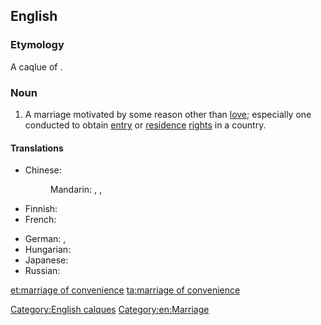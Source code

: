 ==English==

===Etymology===
A caqlue of {{etyl|fr|-}} {{term|mariage de convenance|lang=fr}}.

===Noun===
{{en-noun|sg=[[marriage]] of [[convenience]]|marriages of convenience}}

# A marriage motivated by some reason other than [[love]]; especially one conducted to obtain [[entry]] or [[residence]] [[right]]s in a country.

====Translations====
{{trans-top|marriage motivated by some reason other than love}}
* Chinese:
*: Mandarin: {{t|zh|權宜婚姻|sc=Hani}}, {{t|zh|权宜婚姻|tr=quányí hūnyīn|sc=Hani}}, {{t|zh|政治婚姻|tr=zhèngzhì hūnyīn|sc=Hani}}
* Finnish: {{t-|fi|mukavuusavioliitto}}
* French: {{t|fr|mariage de convenance|m}}
{{trans-mid}}
* German: {{t|de|Vernunftehe|f}}, {{t|de|Konvenienzehe|f}}
* Hungarian: {{t+|hu|érdekházasság}}
* Japanese: {{t|ja|政略結婚|tr=せいりゃくけっこん, seiryaku kekkon|sc=Jpan}}
* Russian: {{t|ru|брак по расчёту|m|tr=brak po rasčótu|sc=Cyrl}}
{{trans-bottom}}

[[Category:English calques]]
[[Category:en:Marriage]]

[[et:marriage of convenience]]
[[ta:marriage of convenience]]